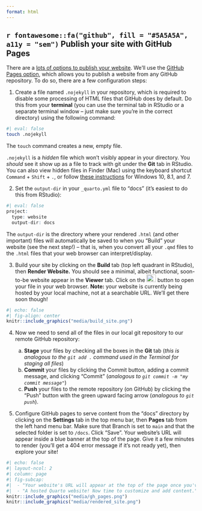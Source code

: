 ```yaml
---
format: html
---
```


## `r fontawesome::fa("github", fill = "#5A5A5A", a11y = "sem")` Publish your site with GitHub Pages

There are a [lots of options to publish your website](https://quarto.org/docs/websites/publishing-websites.html). We'll use the [GitHub Pages option](https://quarto.org/docs/websites/publishing-websites.html#github-pages), which allows you to publish a website from any GitHub repository. To do so, there are a few configuration steps:

1.  Create a file named `.nojekyll` in your repository, which is required to disable some processing of HTML files that GitHub does by default. Do this from your **terminal** (you can use the terminal tab in RStudio or a separate terminal window -- just make sure you're in the correct directory) using the following command:

```bash
#| eval: false
touch .nojekyll
```

::: callout-note
The `touch` command creates a new, empty file.

`.nojekyll` is a *hidden* file which won't visibly appear in your directory. You *should* see it show up as a file to track with git under the **Git** tab in RStudio. You can also view hidden files in Finder (Mac) using the keyboard shortcut `Command` + `Shift` + `.`, or follow [these instructions](https://support.microsoft.com/en-us/windows/show-hidden-files-0320fe58-0117-fd59-6851-9b7f9840fdb2) for Windows 10, 8.1, and 7.
:::

2.  Set the `output-dir` in your `_quarto.yml` file to "docs" (it's easiest to do this from RStudio):

```r
#| eval: false
project:
  type: website
  output-dir: docs
```

::: callout-note
The `output-dir` is the directory where your rendered `.html` (and other important) files will automatically be saved to when you "Build" your website (see the next step!) -- that is, when you convert all your `.qmd` files to the `.html` files that your web browser can interpret/display. 
:::

3.  Build your site by clicking on the **Build** tab (top left quadrant in RStudio), then **Render Website.** You should see a minimal, albeit functional, soon-to-be website appear in the **Viewer** tab. Click on the <img src="media/view_in_browser.png" alt="A browser window overlaid by an arrow pointing up and angled to the right." style="display: inline-block; margin: 0; position: relative; top: 0px; width:25px;height:20px;"/> button to open your file in your web browser. **Note:** your website is currently being hosted by your local machine, not at a searchable URL. We'll get there soon though!

```r
#| echo: false
#| fig-align: center
knitr::include_graphics("media/build_site.png")
```

4.  Now we need to send all of the files in our local git repository to our remote GitHub repository:

    a.  **Stage** your files by checking all the boxes in the **Git** tab (*this is analogous to the `git add .` command used in the Terminal for staging all files*)
    b.  **Commit** your files by clicking the Commit button, adding a commit message, and clicking "Commit" (*analogous to `git commit -m "my commit message"`*)
    c.  **Push** your files to the remote repository (on GitHub) by clicking the "Push" button with the green upward facing arrow (*analogous to `git push`*).

5.  Configure GitHub pages to serve content from the "docs" directory by clicking on the **Settings** tab in the top menu bar, then **Pages** tab from the left hand menu bar. Make sure that Branch is set to `main` and that the selected folder is set to `/docs`. Click "Save". Your website's URL will appear inside a blue banner at the top of the page. Give it a few minutes to render (you'll get a 404 error message if it's not ready yet), then explore your site!

```r
#| echo: false
#| layout-ncol: 2
#| column: page
#| fig-subcap: 
#|  - "Your website's URL will appear at the top of the page once you've configured GitHub pages to host your Quarto site"
#|  - "A hosted Quarto website! Now time to customize and add content."
knitr::include_graphics("media/gh_pages.png")
knitr::include_graphics("media/rendered_site.png")
```
